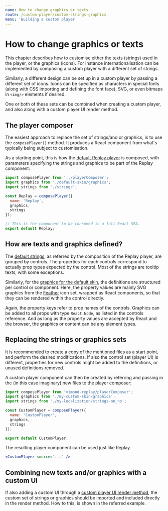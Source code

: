 ```yaml
---
name: How to change graphics or texts
route: /custom-player/custom-strings-graphics
menu: 'Building a custom player'
---
```


# How to change graphics or texts

This chapter describes how to customise either the texts (strings) used in the player, or the graphics (icons). For instance internationalisation can be implemented by composing a custom player with a different set of strings.

Similarly, a different design can be set up in a custom player by passing a different set of icons. Icons can be specified as characters in special fonts (along with CSS importing and defining the font face), SVG, or even bitmaps in `<img/>` elements if desired.

One or both of these sets can be combined when creating a custom player, and also along with a custom player UI render method.

## The player composer

The easiest approach to replace the set of strings/and or graphics, is to use the `composePlayer()` method. It produces a React component from what's typically being subject to customisation.

As a starting point, this is how the [default Replay player](https://github.com/vimond/replay/blob/master/src/replay/default-player/Replay.js) is composed, with parameters specifying the strings and graphics to be part of the Replay component:

```javascript
import composePlayer from '../playerComposer';
import graphics from './default-skin/graphics';
import strings from './strings';

const Replay = composePlayer({
  name: 'Replay',
  graphics,
  strings
});

// This is the component to be consumed in a full React SPA.
export default Replay;
```

## How are texts and graphics defined?

The [default strings](https://github.com/vimond/replay/blob/master/src/replay/default-player/strings.js), as referred by the composition of the Replay player, are grouped by controls. The properties for each controls correspond to actually prop types expected by the control. Most of the strings are tooltip texts, with some exceptions.

Similarly, for the [graphics for the default skin](https://github.com/vimond/replay/blob/master/src/replay/default-player/default-skin/graphics.js), the definitions are structured per control or component. Here, the property values are mainly SVG graphics from the [Feather](https://feathericons.com/) icon set, wrapped as React components, so that they can be rendered within the control directly.

Again, the property keys refer to prop names of the controls. Graphics can be added to all props with type `React.Node`, as listed in the controls reference. And as long as the property values are accepted by React and the browser, the graphics or content can be any element types.

## Replacing the strings or graphics sets

It is recommended to create a copy of the mentioned files as a start point, and perform the desired modifications. If also the control set (player UI) is different, properties for new controls might be added to the definitions, or unused definitions removed.

A custom player component can then be created by referring and passing in the (in this case imaginary) new files to the player composer:

```javascript
import composePlayer from 'vimond-replay/playerComposer';
import graphics from './my-custom-skin/graphics';
import strings from './my-localization/strings-nn_no';

const CustomPlayer = composePlayer({
  name: 'CustomPlayer',
  graphics,
  strings
});

export default CustomPlayer;
```

The resulting player component can be used just like Replay.

```jsx
<CustomPlayer source="..." />
```

## Combining new texts and/or graphics with a custom UI

If also adding a custom UI through a [custom player UI render method](/custom-player/add-controls-components#adding-a-title-overlay---step-by-step), the custom set of strings or graphics should be imported and included directly in the render method. How to this, is shown in the referred example.
